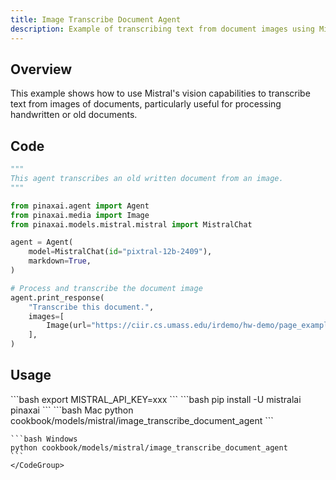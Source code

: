 ```yaml
---
title: Image Transcribe Document Agent
description: Example of transcribing text from document images using Mistral's vision model
---
```


## Overview
This example shows how to use Mistral's vision capabilities to transcribe text from images of documents, particularly useful for processing handwritten or old documents.

## Code

```python cookbook/models/mistral/image_transcribe_document_agent
"""
This agent transcribes an old written document from an image.
"""

from pinaxai.agent import Agent
from pinaxai.media import Image
from pinaxai.models.mistral.mistral import MistralChat

agent = Agent(
    model=MistralChat(id="pixtral-12b-2409"),
    markdown=True,
)

# Process and transcribe the document image
agent.print_response(
    "Transcribe this document.",
    images=[
        Image(url="https://ciir.cs.umass.edu/irdemo/hw-demo/page_example.jpg"),
    ],
)
```

## Usage

<Steps>
  <Snippet file="create-venv-step.mdx" />

  <Step title="Set your API key">
    ```bash
    export MISTRAL_API_KEY=xxx
    ```
  </Step>

  <Step title="Install libraries">
    ```bash
    pip install -U mistralai pinaxai
    ```
  </Step>

  <Step title="Run Agent">
    <CodeGroup>
    ```bash Mac
    python cookbook/models/mistral/image_transcribe_document_agent
    ```

    ```bash Windows
    python cookbook/models/mistral/image_transcribe_document_agent
    ```
    </CodeGroup>
  </Step>
</Steps> 